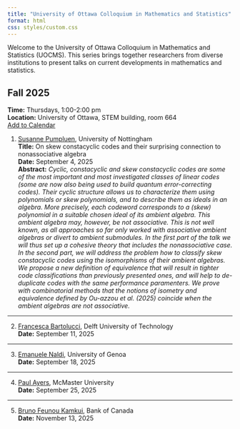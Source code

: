 ```yaml
---
title: "University of Ottawa Colloquium in Mathematics and Statistics"
format: html
css: styles/custom.css
---
```


Welcome to the University of Ottawa Colloquium in Mathematics and Statistics (UOCMS). This series brings together researchers from diverse institutions to present talks on current developments in mathematics and statistics.

## Fall 2025  
**Time:** Thursdays, 1:00-2:00 pm  
**Location:** University of Ottawa, STEM building, room 664  
[Add to Calendar](calendar/uocms_fall2025.ics)

1. [Susanne Pumpluen](https://www.nottingham.ac.uk/mathematics/people/susanne.pumpluen), University of Nottingham  
**Title:** On skew constacyclic codes and their surprising connection to nonassociative algebra  
**Date:** September 4, 2025  
**Abstract:** *Cyclic, constacyclic and skew constacyclic codes are some of the most important and most investigated classes of linear codes (some are now also being used to build quantum error-correcting codes).
Their cyclic structure allows us to characterize them using  polynomials or skew polynomials, and to describe them as ideals in an algebra. More precisely, each codeword corresponds to a (skew) polynomial in a suitable chosen ideal of its ambient algebra.
This ambient algebra may, however, be not associative. This is not well known, as all approaches so far only worked with associative ambient algebras or divert to ambient submodules. In the first part of the talk we will thus set up a cohesive theory that includes the nonassociative case.
In the second part, we will address the problem how to classify skew constacyclic codes using the isomorphisms of their ambient algebras. We propose a new definition of equivalence that will result in tighter code classifications than previously presented ones, and will help to de-duplicate codes with the same performance paramenters. We prove with combinatorial methods that the notions of isometry and equivalence defined by Ou-azzou et al. (2025) coincide when the ambient algebras are not associative.*

---

2. [Francesca Bartolucci](https://sites.google.com/view/bartoluccifrancesca), Delft University of Technology    
**Date:** September 11, 2025  

---

3. [Emanuele Naldi](https://sites.google.com/view/emanuelenaldi/home-page), University of Genoa  
**Date:** September 18, 2025  

---

4. [Paul Ayers](https://www.chemistry.mcmaster.ca/ayers/1_Paul/about.html), McMaster University  
**Date:** September 25, 2025  

---

5. [Bruno Feunou Kamkui](https://sites.google.com/view/bruno-feunou/home), Bank of Canada  
**Date:** November 13, 2025  
